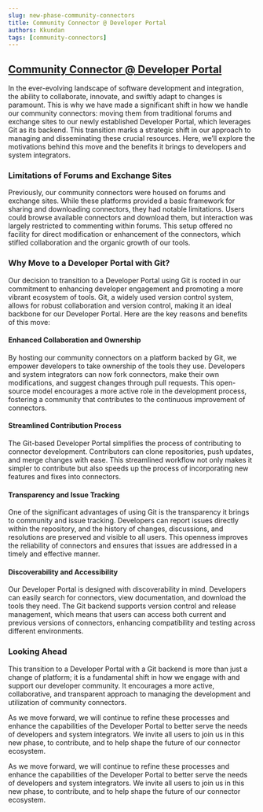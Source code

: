 ```yaml
---
slug: new-phase-community-connectors
title: Community Connector @ Developer Portal
authors: Kkundan
tags: [community-connectors]
---
```


 ## **[Community Connector @ Developer Portal](https://saviynt.github.io/developer-portal/community/connectors)**

In the ever-evolving landscape of software development and integration, the ability to collaborate, innovate, and swiftly adapt to changes is paramount. This is why we have made a significant shift in how we handle our community connectors: moving them from traditional forums and exchange sites to our newly established Developer Portal, which leverages Git as its backend. This transition marks a strategic shift  in our approach to managing and disseminating these crucial resources. Here, we’ll explore the motivations behind this move and the benefits it brings to developers and system integrators.

### **Limitations of Forums and Exchange Sites**

Previously, our community connectors were housed on forums and exchange sites. While these platforms provided a basic framework for sharing and downloading connectors, they had notable limitations. Users could browse available connectors and download them, but interaction was largely restricted to commenting within forums. This setup offered no facility for direct modification or enhancement of the connectors, which stifled collaboration and the organic growth of our tools.

### **Why Move to a Developer Portal with Git?**

Our decision to transition to a Developer Portal using Git is rooted in our commitment to enhancing developer engagement and promoting a more vibrant ecosystem of tools. Git, a widely used version control system, allows for robust collaboration and version control, making it an ideal backbone for our Developer Portal. Here are the key reasons and benefits of this move:

#### Enhanced Collaboration and Ownership

By hosting our community connectors on a platform backed by Git, we empower developers to take ownership of the tools they use. Developers and system integrators can now fork connectors, make their own modifications, and suggest changes through pull requests. This open-source model encourages a more active role in the development process, fostering a community that contributes to the continuous improvement of connectors.

#### Streamlined Contribution Process

The Git-based Developer Portal simplifies the process of contributing to connector development. Contributors can clone repositories, push updates, and merge changes with ease. This streamlined workflow not only makes it simpler to contribute but also speeds up the process of incorporating new features and fixes into connectors.

#### Transparency and Issue Tracking

One of the significant advantages of using Git is the transparency it brings to community and issue tracking. Developers can report issues directly within the repository, and the history of changes, discussions, and resolutions are preserved and visible to all users. This openness improves the reliability of connectors and ensures that issues are addressed in a timely and effective manner.

#### Discoverability and Accessibility

Our Developer Portal is designed with discoverability in mind. Developers can easily search for connectors, view documentation, and download the tools they need. The Git backend supports version control and release management, which means that users can access both current and previous versions of connectors, enhancing compatibility and testing across different environments.

### **Looking Ahead**

This transition to a Developer Portal with a Git backend is more than just a change of platform; it is a fundamental shift in how we engage with and support our developer community. It encourages a more active, collaborative, and transparent approach to managing the development and utilization of community connectors.

As we move forward, we will continue to refine these processes and enhance the capabilities of the Developer Portal to better serve the needs of developers and system integrators. We invite all users to join us in this new phase, to contribute, and to help shape the future of our connector ecosystem.

As we move forward, we will continue to refine these processes and enhance the capabilities of the Developer Portal to better serve the needs of developers and system integrators. We invite all users to join us in this new phase, to contribute, and to help shape the future of our connector ecosystem.

<GitHubComments repo="saviynt/developer-portal" issueTerm="title" label="blog" theme="github-light" />
